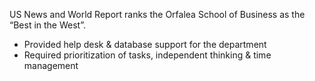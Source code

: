 US News and World Report ranks the Orfalea School of Business as the “Best in the West”.
- Provided help desk & database support for the department
- Required prioritization of tasks, independent thinking & time management